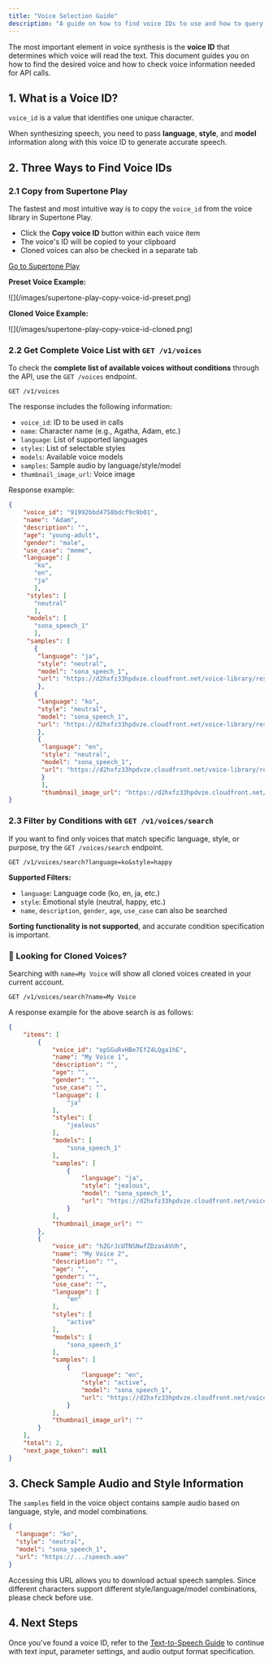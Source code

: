 ```yaml
---
title: "Voice Selection Guide"
description: "A guide on how to find voice IDs to use and how to query voice information in API/Play."
---
```


The most important element in voice synthesis is the **voice ID** that determines which voice will read the text. This document guides you on how to find the desired voice and how to check voice information needed for API calls.

## 1. What is a Voice ID?

`voice_id` is a value that identifies one unique character.

When synthesizing speech, you need to pass **language**, **style**, and **model** information along with this voice ID to generate accurate speech.

## 2. Three Ways to Find Voice IDs

### 2.1 Copy from Supertone Play

The fastest and most intuitive way is to copy the `voice_id` from the voice library in Supertone Play.

- Click the **Copy voice ID** button within each voice item
- The voice's ID will be copied to your clipboard
- Cloned voices can also be checked in a separate tab

[Go to Supertone Play](https://play.supertone.ai)

**Preset Voice Example:**

<Frame>
  ![](/images/supertone-play-copy-voice-id-preset.png)
</Frame>

**Cloned Voice Example:**

<Frame>
  ![](/images/supertone-play-copy-voice-id-cloned.png)
</Frame>

### 2.2 Get Complete Voice List with `GET /v1/voices`

To check the **complete list of available voices without conditions** through the API, use the `GET /voices` endpoint.

```http
GET /v1/voices
```

The response includes the following information:

- `voice_id`: ID to be used in calls
- `name`: Character name (e.g., Agatha, Adam, etc.)
- `language`: List of supported languages
- `styles`: List of selectable styles
- `models`: Available voice models
- `samples`: Sample audio by language/style/model
- `thumbnail_image_url`: Voice image

Response example:

```json
{
    "voice_id": "91992bbd4758bdcf9c9b01",
    "name": "Adam",
    "description": "",
    "age": "young-adult",
    "gender": "male",
    "use_case": "meme",
    "language": [
       "ko",
       "en",
       "ja"
       ],
     "styles": [
       "neutral"
       ],
     "models": [
       "sona_speech_1"
       ],
     "samples": [
       {
        "language": "ja",
        "style": "neutral",
        "model": "sona_speech_1",
        "url": "https://d2hxfz33hpdvze.cloudfront.net/voice-library/resources/20250502_044710.wAA5PFQe7BHNQjrfMiNrRd.speech.wav"
        },
       {
        "language": "ko",
        "style": "neutral",
        "model": "sona_speech_1",
        "url": "https://d2hxfz33hpdvze.cloudfront.net/voice-library/resources/20250502_044844.tehBuHoUhZcWsCfUsr15As.speech.wav"
        },
        {
         "language": "en",
         "style": "neutral",
         "model": "sona_speech_1",
         "url": "https://d2hxfz33hpdvze.cloudfront.net/voice-library/resources/20250201_132654.rdMFfzDsaub9qXABwti65M.speech.wav"
         }
         ],
         "thumbnail_image_url": "https://d2hxfz33hpdvze.cloudfront.net/voice-library/resources/7wmvg5vEBeooDEB9xnut6s.png"
}
```

### 2.3 Filter by Conditions with `GET /v1/voices/search`

If you want to find only voices that match specific language, style, or purpose, try the `GET /voices/search` endpoint.

```http
GET /v1/voices/search?language=ko&style=happy
```

**Supported Filters:**

- `language`: Language code (ko, en, ja, etc.)
- `style`: Emotional style (neutral, happy, etc.)
- `name`, `description`, `gender`, `age`, `use_case` can also be searched

**Sorting functionality is not supported**, and accurate condition specification is important.

### **📌 Looking for Cloned Voices?**

Searching with `name=My Voice` will show all cloned voices created in your current account.

```http
GET /v1/voices/search?name=My Voice
```

A response example for the above search is as follows:

```json
{
    "items": [
        {
            "voice_id": "opSGuRvHBe7EfZ4LQga1hE",
            "name": "My Voice 1",
            "description": "",
            "age": "",
            "gender": "",
            "use_case": "",
            "language": [
                "ja"
            ],
            "styles": [
                "jealous"
            ],
            "models": [
                "sona_speech_1"
            ],
            "samples": [
                {
                    "language": "ja",
                    "style": "jealous",
                    "model": "sona_speech_1",
                    "url": "https://d2hxfz33hpdvze.cloudfront.net/voice-library/resources/20250514_160801.bDwEhmuq8JALRMP3nSHzUD.speech.wav"
                }
            ],
            "thumbnail_image_url": ""
        },
        {
            "voice_id": "hZGrJcUTNSNwfZDzasAVUh",
            "name": "My Voice 2",
            "description": "",
            "age": "",
            "gender": "",
            "use_case": "",
            "language": [
                "en"
            ],
            "styles": [
                "active"
            ],
            "models": [
                "sona_speech_1"
            ],
            "samples": [
                {
                    "language": "en",
                    "style": "active",
                    "model": "sona_speech_1",
                    "url": "https://d2hxfz33hpdvze.cloudfront.net/voice-library/resources/20250514_161008.ekky3mQgtgVLWLa54ispy5.speech.wav"
                }
            ],
            "thumbnail_image_url": ""
        }
    ],
    "total": 2,
    "next_page_token": null
}
```

## 3. Check Sample Audio and Style Information

The `samples` field in the voice object contains sample audio based on language, style, and model combinations.

```json
{
  "language": "ko",
  "style": "neutral",
  "model": "sona_speech_1",
  "url": "https://.../speech.wav"
}
```

Accessing this URL allows you to download actual speech samples. Since different characters support different style/language/model combinations, please check before use.

## 4. Next Steps

Once you've found a voice ID, refer to the [Text-to-Speech Guide](/en/user-guide/text-to-speech) to continue with text input, parameter settings, and audio output format specification.
